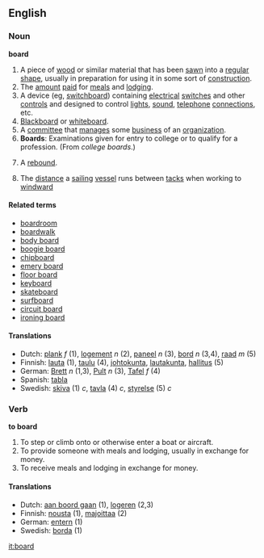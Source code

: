 ==English==
===Noun===
'''board'''

# A piece of [[wood]] or similar material that has been [[sawn]] into a [[regular]] [[shape]], usually in preparation for using it in some sort of [[construction]].
# The [[amount]] [[paid]] for [[meal]]s and [[lodging]].
# A device (eg, [[switchboard]]) containing [[electrical]] [[switch]]es and other [[control]]s and designed to control [[light]]s, [[sound]], [[telephone]] [[connection]]s, etc.
# [[Blackboard]] or [[whiteboard]].
# A [[committee]] that [[manage]]s some [[business]] of an [[organization]].
# '''Boards''': Examinations given for entry to college or to qualify for a profession.  (From ''college boards''.)
# {{cattag2|basketball|colloquial}} A [[rebound]].
#{{nautical}} The [[distance]] a [[sailing]] [[vessel]] runs between [[tack]]s when working to [[windward]]

====Related terms====
*[[boardroom]]
*[[boardwalk]]
*[[body board]]<!-- maybe also hyphenated and/or 1-word versions -->
*[[boogie board]]<!-- maybe also hyphenated and/or 1-word versions -->
*[[chipboard]]
*[[emery board]]
*[[floor board]]<!-- maybe also hyphenated and/or 1-word versions -->
*[[keyboard]]
*[[skateboard]]
*[[surfboard]]
*[[circuit board]]
*[[ironing board]]

====Translations====
*Dutch: [[plank]] ''f'' (1), [[logement]] ''n'' (2), [[paneel]] ''n''    (3), [[bord]] ''n'' (3,4), [[raad]] ''m'' (5)
*Finnish: [[lauta]] (1), [[taulu]] (4), [[johtokunta]], [[lautakunta]], [[hallitus]] (5)
*German: [[Brett]] ''n'' (1,3), [[Pult]] ''n'' (3), [[Tafel]] ''f'' (4)
*Spanish: [[tabla]]
*Swedish: [[skiva]] (1) ''c'', [[tavla]] (4) ''c'', [[styrelse]] (5) ''c''

===Verb===
'''to board'''

# To step or climb onto or otherwise enter a boat or aircraft.
# To provide someone with meals and lodging, usually in exchange for money.
# To receive meals and lodging in exchange for money.

====Translations====
*Dutch: [[aan boord gaan]] (1), [[logeren]] (2,3)
*Finnish: [[nousta]] (1), [[majoittaa]] (2)
*German: [[entern]] (1)
*Swedish: [[borda]] (1)

[[it:board]]